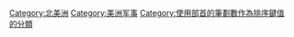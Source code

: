 {{DEFAULTSORT:②劃⼔部北美洲}}
[[Category:北美洲|Category:北美洲]]
[[Category:美洲军事|Category:美洲军事]]
[[Category:使用部首的筆劃數作為排序鍵值的分類|Category:使用部首的筆劃數作為排序鍵值的分類]]